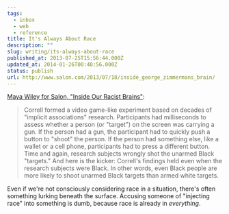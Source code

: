 ```yaml
---
tags:
  - inbox
  - web
  - reference
title: It's Always About Race
description: ""
slug: writing/its-always-about-race
published_at: 2013-07-25T15:56:44.000Z
updated_at: 2014-01-26T00:40:56.000Z
status: publish
url: http://www.salon.com/2013/07/18/inside_george_zimmermans_brain/
---
```

[Maya Wiley for Salon, "Inside Our Racist Brains"](http://www.salon.com/2013/07/18/inside_george_zimmermans_brain/ "Inside Our Racist Brains"):

> Correll formed a video game-like experiment based on decades of "implicit associations" research. Participants had milliseconds to assess whether a person (or "target") on the screen was carrying a gun. If the person had a gun, the participant had to quickly push a button to "shoot" the person. If the person had something else, like a wallet or a cell phone, participants had to press a different button. Time and again, research subjects wrongly shot the unarmed Black "targets." And here is the kicker: Correll's findings held even when the research subjects were Black. In other words, even Black people are more likely to shoot unarmed Black targets than armed white targets.

Even if we're not consciously considering race in a situation, there's often something lurking beneath the surface. Accusing someone of "injecting race" into something is dumb, because race is already in *everything*.
